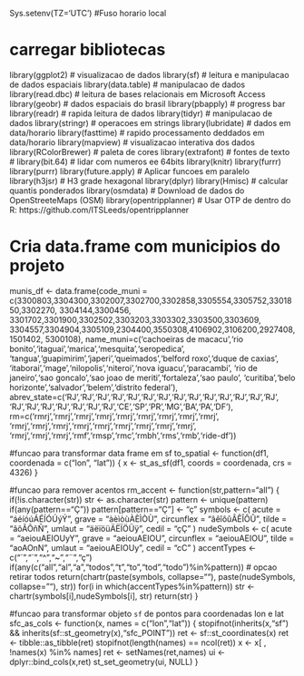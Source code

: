 Sys.setenv(TZ='UTC') #Fuso horario local

# carregar bibliotecas
library(ggplot2)      # visualizacao de dados
library(sf)           # leitura e manipulacao de dados espaciais
library(data.table)   # manipulacao de dados
library(read.dbc)     # leitura de bases relacionais em Microsoft Access
library(geobr)        # dados espaciais do brasil
library(pbapply)      # progress bar
library(readr)        # rapida leitura de dados 
library(tidyr)        # manipulacao de dados
library(stringr)      # operacoes em strings
library(lubridate)    # dados em data/horario
library(fasttime)     # rapido processamento deddados em data/horario
library(mapview)      # visualizacao interativa dos dados
library(RColorBrewer) # paleta de cores
library(extrafont)    # fontes de texto
# library(bit.64)       # lidar com numeros ee 64bits
library(knitr)
library(furrr)
library(purrr)
library(future.apply) # Aplicar funcoes em paralelo
library(h3jsr) # H3 grade hexagonal
library(dplyr)
library(Hmisc) # calcular quantis ponderados
library(osmdata) # Download de dados do OpenStreeteMaps (OSM)
library(opentripplanner) # Usar OTP de dentro do R: https://github.com/ITSLeeds/opentripplanner



# Cria data.frame com municipios do projeto
munis_df <- data.frame(code_muni = c(3300803,3304300,3302007,3302700,3302858,3305554,3305752,3301850,3302270,
                                     3304144,3300456, 3301702,3301900,3302502,3303203,3303302,3303500,3303609,
                                     3304557,3304904,3305109,2304400,3550308,4106902,3106200,2927408,1501402,
                                     5300108),
                       name_muni=c('cachoeiras de macacu','rio bonito','itaguai','marica','mesquita','seropedica',
                                   'tangua','guapimirim','japeri','queimados','belford roxo','duque de caxias',
                                   'itaborai','mage','nilopolis','niteroi','nova iguacu','paracambi',
                                   'rio de janeiro','sao goncalo','sao joao de meriti','fortaleza','sao paulo',
                                   'curitiba','belo horizonte','salvador','belem','distrito federal'),
                       abrev_state=c('RJ','RJ','RJ','RJ','RJ','RJ','RJ','RJ','RJ','RJ','RJ','RJ','RJ','RJ',
                                     'RJ','RJ','RJ','RJ','RJ','RJ','RJ','CE','SP','PR','MG','BA','PA','DF'),
                       rm=c('rmrj','rmrj','rmrj','rmrj','rmrj','rmrj','rmrj','rmrj','rmrj',
                            'rmrj','rmrj','rmrj','rmrj','rmrj','rmrj','rmrj','rmrj','rmrj',
                            'rmrj','rmrj','rmrj','rmf','rmsp','rmc','rmbh','rms','rmb','ride-df'))


#funcao para transformar data frame em sf
to_spatial <- function(df1, coordenada = c("lon", "lat")) {
  x <- st_as_sf(df1, coords = coordenada, crs = 4326)
}

#funcao para remover acentos
rm_accent <- function(str,pattern="all") {
  if(!is.character(str))
    str <- as.character(str)
  pattern <- unique(pattern)
  if(any(pattern=="Ç"))
    pattern[pattern=="Ç"] <- "ç"
  symbols <- c(
    acute = "áéíóúÁÉÍÓÚýÝ",
    grave = "àèìòùÀÈÌÒÙ",
    circunflex = "âêîôûÂÊÎÔÛ",
    tilde = "ãõÃÕñÑ",
    umlaut = "äëïöüÄËÏÖÜÿ",
    cedil = "çÇ"
  )
  nudeSymbols <- c(
    acute = "aeiouAEIOUyY",
    grave = "aeiouAEIOU",
    circunflex = "aeiouAEIOU",
    tilde = "aoAOnN",
    umlaut = "aeiouAEIOUy",
    cedil = "cC"
  )
  accentTypes <- c("´","`","^","~","¨","ç")
  if(any(c("all","al","a","todos","t","to","tod","todo")%in%pattern)) # opcao retirar todos
    return(chartr(paste(symbols, collapse=""), paste(nudeSymbols, collapse=""), str))
  for(i in which(accentTypes%in%pattern))
    str <- chartr(symbols[i],nudeSymbols[i], str)
  return(str)
}

#funcao para transformar objeto `sf` de pontos para coordenadas lon e lat
sfc_as_cols <- function(x, names = c("lon","lat")) {
  stopifnot(inherits(x,"sf") && inherits(sf::st_geometry(x),"sfc_POINT"))
  ret <- sf::st_coordinates(x)
  ret <- tibble::as_tibble(ret)
  stopifnot(length(names) == ncol(ret))
  x <- x[ , !names(x) %in% names]
  ret <- setNames(ret,names)
  ui <- dplyr::bind_cols(x,ret)
  st_set_geometry(ui, NULL)
}

